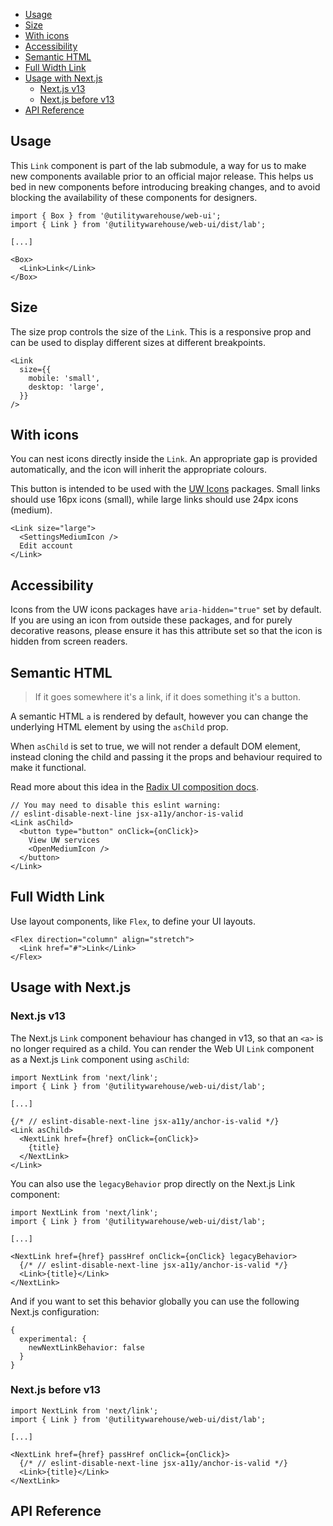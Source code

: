 
<Meta of={Stories} />

<DocsHeader
  lab
  componentName="Link"
  stories={Stories}
  figmaLink="https://www.figma.com/design/4FFYTLWJ2hQpj36JplQQUw/UW-Web-UI?node-id=6834-38146"
/>

<Canvas of={Stories.SimpleExample} sourceState="none" />

- [Usage](#usage)
- [Size](#size)
- [With icons](#with-icons)
- [Accessibility](#accessibility)
- [Semantic HTML](#semantic-html)
- [Full Width Link](#full-width-link)
- [Usage with Next.js](#usage-with-nextjs)
  - [Next.js v13](#nextjs-v13)
  - [Next.js before v13](#nextjs-before-v13)
- [API Reference](#api-reference)

## Usage

This `Link` component is part of the lab submodule, a way for us to make new
components available prior to an official major release. This helps us bed in
new components before introducing breaking changes, and to avoid blocking the
availability of these components for designers.

```tsx
import { Box } from '@utilitywarehouse/web-ui';
import { Link } from '@utilitywarehouse/web-ui/dist/lab';

[...]

<Box>
  <Link>Link</Link>
</Box>
```

## Size

The size prop controls the size of the `Link`. This is a responsive prop and
can be used to display different sizes at different breakpoints.

<Canvas of={Stories.ResponsiveSize} />

```tsx
<Link
  size={{
    mobile: 'small',
    desktop: 'large',
  }}
/>
```

## With icons

You can nest icons directly inside the `Link`. An appropriate gap is provided
automatically, and the icon will inherit the appropriate colours.

This button is intended to be used with the [UW Icons](https://uw-icons.vercel.app/) packages.
Small links should use 16px icons (small), while large links should use 24px
icons (medium).

```tsx
<Link size="large">
  <SettingsMediumIcon />
  Edit account
</Link>
```

<Canvas of={Stories.WithIcons} />

## Accessibility

Icons from the UW icons packages have `aria-hidden="true"` set by default. If
you are using an icon from outside these packages, and for purely decorative
reasons, please ensure it has this attribute set so that the icon is hidden
from screen readers.

## Semantic HTML

> If it goes somewhere it's a link, if it does something it's a button.

A semantic HTML `a` is rendered by default, however you can change the
underlying HTML element by using the `asChild` prop.

When `asChild` is set to true, we will not render a default DOM element,
instead cloning the child and passing it the props and behaviour required to
make it functional.

Read more about this idea in the [Radix UI composition docs](https://www.radix-ui.com/primitives/docs/guides/composition).

```tsx
// You may need to disable this eslint warning:
// eslint-disable-next-line jsx-a11y/anchor-is-valid
<Link asChild>
  <button type="button" onClick={onClick}>
    View UW services
    <OpenMediumIcon />
  </button>
</Link>
```

<Canvas of={Stories.AsButton} />

## Full Width Link

Use layout components, like `Flex`, to define your UI layouts.

<Canvas of={Stories.FullWidth} />

```tsx
<Flex direction="column" align="stretch">
  <Link href="#">Link</Link>
</Flex>
```

## Usage with Next.js

### Next.js v13

The Next.js `Link` component behaviour has changed in v13, so that an `<a>` is
no longer required as a child. You can render the Web UI `Link` component as a
Next.js `Link` component using `asChild`:

```tsx
import NextLink from 'next/link';
import { Link } from '@utilitywarehouse/web-ui/dist/lab';

[...]

{/* // eslint-disable-next-line jsx-a11y/anchor-is-valid */}
<Link asChild>
  <NextLink href={href} onClick={onClick}>
    {title}
  </NextLink>
</Link>
```

You can also use the `legacyBehavior` prop directly on the Next.js Link component:

```tsx
import NextLink from 'next/link';
import { Link } from '@utilitywarehouse/web-ui/dist/lab';

[...]

<NextLink href={href} passHref onClick={onClick} legacyBehavior>
  {/* // eslint-disable-next-line jsx-a11y/anchor-is-valid */}
  <Link>{title}</Link>
</NextLink>
```

And if you want to set this behavior globally you can use the following Next.js
configuration:

```
{
  experimental: {
    newNextLinkBehavior: false
  }
}
```

### Next.js before v13

```tsx
import NextLink from 'next/link';
import { Link } from '@utilitywarehouse/web-ui/dist/lab';

[...]

<NextLink href={href} passHref onClick={onClick}>
  {/* // eslint-disable-next-line jsx-a11y/anchor-is-valid */}
  <Link>{title}</Link>
</NextLink>
```

## API Reference

<ArgTypes of={Stories} />
